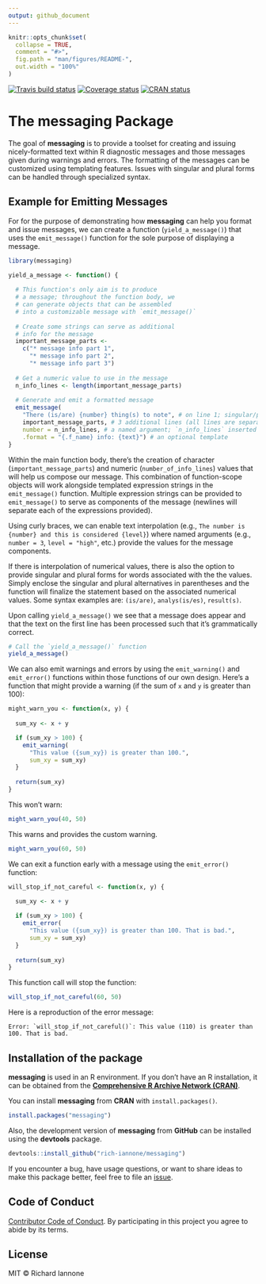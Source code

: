 ```yaml
---
output: github_document
---
```


<!-- README.md is generated from README.Rmd. Please edit that file -->

```r
knitr::opts_chunk$set(
  collapse = TRUE,
  comment = "#>",
  fig.path = "man/figures/README-",
  out.width = "100%"
)
```

[![Travis build status](https://travis-ci.org/rich-iannone/messaging.svg?branch=master)](https://travis-ci.org/rich-iannone/messaging)
[![Coverage status](https://codecov.io/gh/rich-iannone/messaging/branch/master/graph/badge.svg)](https://codecov.io/github/rich-iannone/messaging?branch=master)
[![CRAN status](https://www.r-pkg.org/badges/version/messaging)](https://cran.r-project.org/package=messaging)

# The **messaging** Package

The goal of **messaging** is to provide a toolset for creating and issuing nicely-formatted text within R diagnostic messages and those messages given during warnings and errors. The formatting of the messages can be customized using templating features. Issues with singular and plural forms can be handled through specialized syntax.

## Example for Emitting Messages

For for the purpose of demonstrating how **messaging** can help you format and issue messages, we can create a function (`yield_a_message()`) that uses the `emit_message()` function for the sole purpose of displaying a message.

```r
library(messaging)

yield_a_message <- function() {
  
  # This function's only aim is to produce
  # a message; throughout the function body, we
  # can generate objects that can be assembled
  # into a customizable message with `emit_message()`
  
  # Create some strings can serve as additional
  # info for the message 
  important_message_parts <- 
    c("* message info part 1",
      "* message info part 2",
      "* message info part 3")
  
  # Get a numeric value to use in the message
  n_info_lines <- length(important_message_parts)
  
  # Generate and emit a formatted message
  emit_message(
    "There (is/are) {number} thing(s) to note", # on line 1; singular/plural syntax
    important_message_parts, # 3 additional lines (all lines are separated with `/n`)
    number = n_info_lines, # a named argument; `n_info_lines` inserted into {number}
    .format = "{.f_name} info: {text}") # an optional template
}
```

Within the main function body, there's the creation of character (`important_message_parts`) and numeric (`number_of_info_lines`) values that will help us compose our message. This combination of function-scope objects will work alongside templated expression strings in the `emit_message()` function. Multiple expression strings can be provided to `emit_message()` to serve as components of the message (newlines will separate each of the expressions provided).

Using curly braces, we can enable text interpolation (e.g., `The number is {number} and this is considered {level}`) where named arguments (e.g., `number = 3`, `level = "high"`, etc.) provide the values for the message components. 

If there is interpolation of numerical values, there is also the option to provide singular and plural forms for words associated with the the values. Simply enclose the singular and plural alternatives in parentheses and the function will finalize the statement based on the associated numerical values. Some syntax examples are: `(is/are)`, `analys(is/es)`, `result(s)`.

Upon calling `yield_a_message()` we see that a message does appear and that the text on the first line has been processed such that it's grammatically correct.  

```r
# Call the `yield_a_message()` function
yield_a_message()
```

We can also emit warnings and errors by using the `emit_warning()` and `emit_error()` functions within those functions of our own design. Here's a function that might provide a warning (if the sum of `x` and `y` is greater than 100):

```r
might_warn_you <- function(x, y) {
  
  sum_xy <- x + y

  if (sum_xy > 100) {
    emit_warning(
      "This value ({sum_xy}) is greater than 100.",
      sum_xy = sum_xy)
  }
  
  return(sum_xy)
}
```

This won't warn:

```r
might_warn_you(40, 50)
```

This warns and provides the custom warning.

```r
might_warn_you(60, 50)
```

We can exit a function early with a message using the `emit_error()` function:

```r
will_stop_if_not_careful <- function(x, y) {
  
  sum_xy <- x + y

  if (sum_xy > 100) {
    emit_error(
      "This value ({sum_xy}) is greater than 100. That is bad.",
      sum_xy = sum_xy)
  }
  
  return(sum_xy)
}
```

This function call will stop the function:

```r
will_stop_if_not_careful(60, 50)
```

Here is a reproduction of the error message:

```
Error: `will_stop_if_not_careful()`: This value (110) is greater than 100. That is bad.
```

## Installation of the package

**messaging** is used in an R environment. If you don't have an R installation, it can be obtained from the [**Comprehensive R Archive Network (CRAN)**](https://cran.r-project.org/).

You can install **messaging** from **CRAN** with `install.packages()`.

```r
install.packages("messaging")
```

Also, the development version of **messaging** from **GitHub** can be installed using the **devtools** package.

```r
devtools::install_github("rich-iannone/messaging")
```

If you encounter a bug, have usage questions, or want to share ideas to make this package better, feel free to file an [issue](https://github.com/rich-iannone/messaging/issues).

## Code of Conduct

[Contributor Code of Conduct](https://github.com/rich-iannone/messaging/blob/master/CODE_OF_CONDUCT.md). By participating in this project you agree to abide by its terms.

## License

MIT &copy; Richard Iannone
